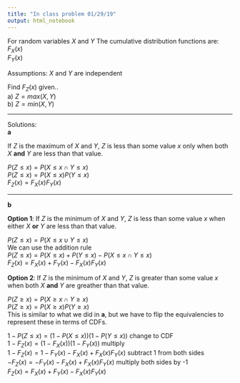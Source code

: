 ```yaml
---
title: "In class problem 01/29/19"
output: html_notebook
---
```


For random variables $X$ and $Y$
The cumulative distribution functions are:  
$F_X(x)$  
$F_Y(x)$

Assumptions: $X$ and $Y$ are independent

Find $F_Z(x)$ given..  
a) $Z = max(X, Y)$  
b) $Z = min(X, Y)$  

***

Solutions:  
__a__ 

If $Z$ is the maximum of $X$ and $Y$, $Z$ is less than some value $x$ only when both $X$ __and__ $Y$ are less than that value.  

$P( Z \leq x ) = P( X \leq x \cap Y \leq x )$  
$P( Z \leq x ) = P( X \leq x ) P( Y \leq x )$  
$F_Z(x) = F_X(x)F_Y(x)$  


*** 

__b__ 

__Option 1__: If $Z$ is the minimum of $X$ and $Y$, $Z$ is less than some value $x$ when either $X$ __or__ $Y$ are less than that value. 

$P( Z \leq x ) = P( X \leq x \cup Y \leq x )$  
We can use the addition rule  
$P( Z \leq x ) = P( X \leq x ) + P( Y \leq x ) - P( X \leq x \cap Y \leq x )$  
$F_Z(x) = F_X(x) + F_Y(x) - F_X(x) F_Y(x)$


__Option 2__: If $Z$ is the minimum of $X$ and $Y$, $Z$ is greater than some value $x$ when both $X$ __and__ $Y$ are greather than that value.  

$P( Z \geq x ) = P( X \geq x \cap Y \geq x )$  
$P( Z \geq x ) = P( X \geq x ) P( Y \geq x )$  
This is similar to what we did  in __a__, but we have to flip the equivalencies to represent these in terms of CDFs.  

$1 -P( Z \leq x ) = (1 - P( X \leq x ))(1 - P( Y \leq x ))$ change to CDF  
$1 - F_Z(x) = (1 - F_X(x))(1 - F_Y(x))$ multiply  
$1 - F_Z(x) = 1 - F_Y(x) - F_X(x) + F_X(x)F_Y(x)$ subtract 1 from both sides  
$- F_Z(x) =  - F_Y(x) - F_X(x) + F_X(x)F_Y(x)$ multiply both sides by -1  
$F_Z(x) = F_X(x) + F_Y(x) - F_X(x) F_Y(x)$  







